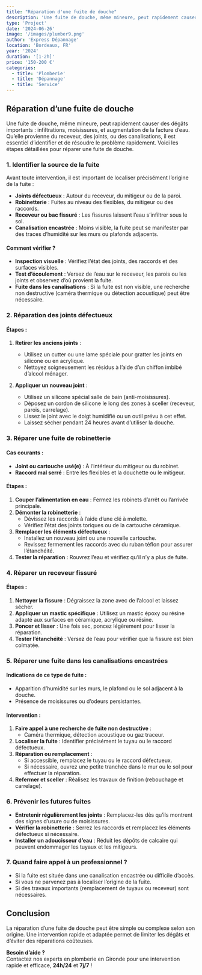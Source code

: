 ```yaml
---
title: "Réparation d'une fuite de douche"
description: 'Une fuite de douche, même mineure, peut rapidement causer des dégâts importants : infiltrations, moisissures, et augmentation de la facture d’eau.'
type: 'Project'
date: '2024-06-26'
image: '/images/plumber9.png'
author: 'Express Dépannage'
location: 'Bordeaux, FR'
year: '2024'
duration: '[1-2h]'
price: '150-200 €'
categories:
  - title: 'Plomberie'
  - title: 'Dépannage'
  - title: 'Service'
---
```


## Réparation d’une fuite de douche

Une fuite de douche, même mineure, peut rapidement causer des dégâts importants : infiltrations, moisissures, et augmentation de la facture d’eau. Qu’elle provienne du receveur, des joints, ou des canalisations, il est essentiel d’identifier et de résoudre le problème rapidement. Voici les étapes détaillées pour réparer une fuite de douche.

### 1. Identifier la source de la fuite

Avant toute intervention, il est important de localiser précisément l’origine de la fuite :

- **Joints défectueux** : Autour du receveur, du mitigeur ou de la paroi.
- **Robinetterie** : Fuites au niveau des flexibles, du mitigeur ou des raccords.
- **Receveur ou bac fissuré** : Les fissures laissent l’eau s’infiltrer sous le sol.
- **Canalisation encastrée** : Moins visible, la fuite peut se manifester par des traces d’humidité sur les murs ou plafonds adjacents.

#### Comment vérifier ?

- **Inspection visuelle** : Vérifiez l’état des joints, des raccords et des surfaces visibles.
- **Test d’écoulement** : Versez de l’eau sur le receveur, les parois ou les joints et observez d’où provient la fuite.
- **Fuite dans les canalisations** : Si la fuite est non visible, une recherche non destructive (caméra thermique ou détection acoustique) peut être nécessaire.

### 2. Réparation des joints défectueux

#### Étapes :

1. **Retirer les anciens joints** :

   - Utilisez un cutter ou une lame spéciale pour gratter les joints en silicone ou en acrylique.
   - Nettoyez soigneusement les résidus à l’aide d’un chiffon imbibé d’alcool ménager.

2. **Appliquer un nouveau joint** :
   - Utilisez un silicone spécial salle de bain (anti-moisissures).
   - Déposez un cordon de silicone le long des zones à sceller (receveur, parois, carrelage).
   - Lissez le joint avec le doigt humidifié ou un outil prévu à cet effet.
   - Laissez sécher pendant 24 heures avant d’utiliser la douche.

### 3. Réparer une fuite de robinetterie

#### Cas courants :

- **Joint ou cartouche usé(e)** : À l’intérieur du mitigeur ou du robinet.
- **Raccord mal serré** : Entre les flexibles et la douchette ou le mitigeur.

#### Étapes :

1. **Couper l’alimentation en eau** : Fermez les robinets d’arrêt ou l’arrivée principale.
2. **Démonter la robinetterie** :
   - Dévissez les raccords à l’aide d’une clé à molette.
   - Vérifiez l’état des joints toriques ou de la cartouche céramique.
3. **Remplacer les éléments défectueux** :
   - Installez un nouveau joint ou une nouvelle cartouche.
   - Revissez fermement les raccords avec du ruban téflon pour assurer l’étanchéité.
4. **Tester la réparation** : Rouvrez l’eau et vérifiez qu’il n’y a plus de fuite.

### 4. Réparer un receveur fissuré

#### Étapes :

1. **Nettoyer la fissure** : Dégraissez la zone avec de l’alcool et laissez sécher.
2. **Appliquer un mastic spécifique** : Utilisez un mastic époxy ou résine adapté aux surfaces en céramique, acrylique ou résine.
3. **Poncer et lisser** : Une fois sec, poncez légèrement pour lisser la réparation.
4. **Tester l’étanchéité** : Versez de l’eau pour vérifier que la fissure est bien colmatée.

### 5. Réparer une fuite dans les canalisations encastrées

#### Indications de ce type de fuite :

- Apparition d’humidité sur les murs, le plafond ou le sol adjacent à la douche.
- Présence de moisissures ou d’odeurs persistantes.

#### Intervention :

1. **Faire appel à une recherche de fuite non destructive** :
   - Caméra thermique, détection acoustique ou gaz traceur.
2. **Localiser la fuite** : Identifier précisément le tuyau ou le raccord défectueux.
3. **Réparation ou remplacement** :
   - Si accessible, remplacez le tuyau ou le raccord défectueux.
   - Si nécessaire, ouvrez une petite tranchée dans le mur ou le sol pour effectuer la réparation.
4. **Refermer et sceller** : Réalisez les travaux de finition (rebouchage et carrelage).

### 6. Prévenir les futures fuites

- **Entretenir régulièrement les joints** : Remplacez-les dès qu’ils montrent des signes d’usure ou de moisissures.
- **Vérifier la robinetterie** : Serrez les raccords et remplacez les éléments défectueux si nécessaire.
- **Installer un adoucisseur d’eau** : Réduit les dépôts de calcaire qui peuvent endommager les tuyaux et les mitigeurs.

### 7. Quand faire appel à un professionnel ?

- Si la fuite est située dans une canalisation encastrée ou difficile d’accès.
- Si vous ne parvenez pas à localiser l’origine de la fuite.
- Si des travaux importants (remplacement de tuyaux ou receveur) sont nécessaires.

## Conclusion

La réparation d’une fuite de douche peut être simple ou complexe selon son origine. Une intervention rapide et adaptée permet de limiter les dégâts et d’éviter des réparations coûteuses.

**Besoin d’aide ?**  
Contactez nos experts en plomberie en Gironde pour une intervention rapide et efficace, **24h/24** et **7j/7** !
